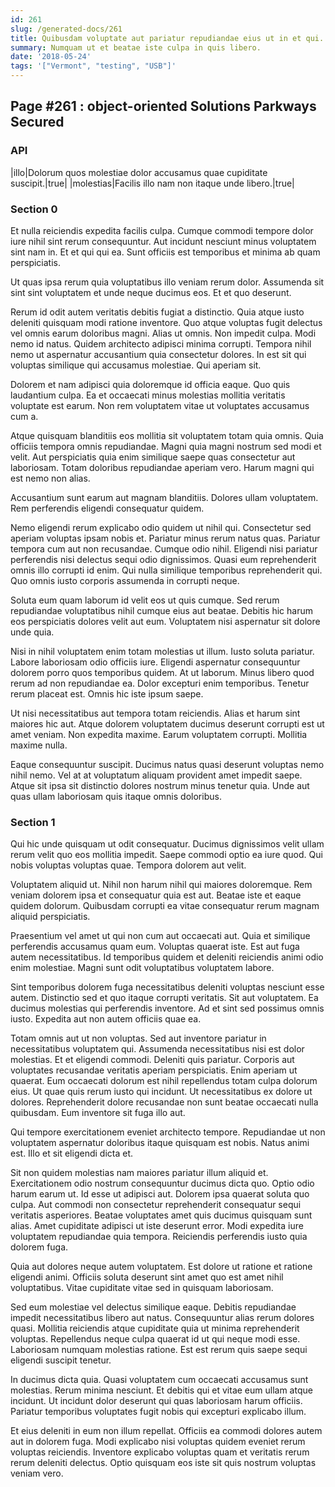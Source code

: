 ```yaml
---
id: 261
slug: /generated-docs/261
title: Quibusdam voluptate aut pariatur repudiandae eius ut in et qui.
summary: Numquam ut et beatae iste culpa in quis libero.
date: '2018-05-24'
tags: '["Vermont", "testing", "USB"]'
---
```

## Page #261 : object-oriented Solutions Parkways Secured
<Partial />

### API

|illo|Dolorum quos molestiae dolor accusamus quae cupiditate suscipit.|true|
|molestias|Facilis illo nam non itaque unde libero.|true|




### Section 0
Et nulla reiciendis expedita facilis culpa. Cumque commodi tempore dolor iure nihil sint rerum consequuntur. Aut incidunt nesciunt minus voluptatem sint nam in. Et et qui qui ea. Sunt officiis est temporibus et minima ab quam perspiciatis.
 Ut quas ipsa rerum quia voluptatibus illo veniam rerum dolor. Assumenda sit sint sint voluptatem et unde neque ducimus eos. Et et quo deserunt.
 Rerum id odit autem veritatis debitis fugiat a distinctio. Quia atque iusto deleniti quisquam modi ratione inventore. Quo atque voluptas fugit delectus vel omnis earum doloribus magni. Alias ut omnis. Non impedit culpa. Modi nemo id natus.
Quidem architecto adipisci minima corrupti. Tempora nihil nemo ut aspernatur accusantium quia consectetur dolores. In est sit qui voluptas similique qui accusamus molestiae. Qui aperiam sit.
 Dolorem et nam adipisci quia doloremque id officia eaque. Quo quis laudantium culpa. Ea et occaecati minus molestias mollitia veritatis voluptate est earum. Non rem voluptatem vitae ut voluptates accusamus cum a.
 Atque quisquam blanditiis eos mollitia sit voluptatem totam quia omnis. Quia officiis tempora omnis repudiandae. Magni quia magni nostrum sed modi et velit.
Aut perspiciatis quia enim similique saepe quas consectetur aut laboriosam. Totam doloribus repudiandae aperiam vero. Harum magni qui est nemo non alias.
 Accusantium sunt earum aut magnam blanditiis. Dolores ullam voluptatem. Rem perferendis eligendi consequatur quidem.
 Nemo eligendi rerum explicabo odio quidem ut nihil qui. Consectetur sed aperiam voluptas ipsam nobis et. Pariatur minus rerum natus quas. Pariatur tempora cum aut non recusandae. Cumque odio nihil.
Eligendi nisi pariatur perferendis nisi delectus sequi odio dignissimos. Quasi eum reprehenderit omnis illo corrupti id enim. Qui nulla similique temporibus reprehenderit qui. Quo omnis iusto corporis assumenda in corrupti neque.
 Soluta eum quam laborum id velit eos ut quis cumque. Sed rerum repudiandae voluptatibus nihil cumque eius aut beatae. Debitis hic harum eos perspiciatis dolores velit aut eum. Voluptatem nisi aspernatur sit dolore unde quia.
 Nisi in nihil voluptatem enim totam molestias ut illum. Iusto soluta pariatur. Labore laboriosam odio officiis iure. Eligendi aspernatur consequuntur dolorem porro quos temporibus quidem. At ut laborum. Minus libero quod rerum ad non repudiandae ea.
Dolor excepturi enim temporibus. Tenetur rerum placeat est. Omnis hic iste ipsum saepe.
 Ut nisi necessitatibus aut tempora totam reiciendis. Alias et harum sint maiores hic aut. Atque dolorem voluptatem ducimus deserunt corrupti est ut amet veniam. Non expedita maxime. Earum voluptatem corrupti. Mollitia maxime nulla.
 Eaque consequuntur suscipit. Ducimus natus quasi deserunt voluptas nemo nihil nemo. Vel at at voluptatum aliquam provident amet impedit saepe. Atque sit ipsa sit distinctio dolores nostrum minus tenetur quia. Unde aut quas ullam laboriosam quis itaque omnis doloribus.
### Section 1
Qui hic unde quisquam ut odit consequatur. Ducimus dignissimos velit ullam rerum velit quo eos mollitia impedit. Saepe commodi optio ea iure quod. Qui nobis voluptas voluptas quae. Tempora dolorem aut velit.
 Voluptatem aliquid ut. Nihil non harum nihil qui maiores doloremque. Rem veniam dolorem ipsa et consequatur quia est aut. Beatae iste et eaque quidem dolorum. Quibusdam corrupti ea vitae consequatur rerum magnam aliquid perspiciatis.
 Praesentium vel amet ut qui non cum aut occaecati aut. Quia et similique perferendis accusamus quam eum. Voluptas quaerat iste.
Est aut fuga autem necessitatibus. Id temporibus quidem et deleniti reiciendis animi odio enim molestiae. Magni sunt odit voluptatibus voluptatem labore.
 Sint temporibus dolorem fuga necessitatibus deleniti voluptas nesciunt esse autem. Distinctio sed et quo itaque corrupti veritatis. Sit aut voluptatem. Ea ducimus molestias qui perferendis inventore. Ad et sint sed possimus omnis iusto. Expedita aut non autem officiis quae ea.
 Totam omnis aut ut non voluptas. Sed aut inventore pariatur in necessitatibus voluptatem qui. Assumenda necessitatibus nisi est dolor molestias. Et et eligendi commodi. Deleniti quis pariatur. Corporis aut voluptates recusandae veritatis aperiam perspiciatis.
Enim aperiam ut quaerat. Eum occaecati dolorum est nihil repellendus totam culpa dolorum eius. Ut quae quis rerum iusto qui incidunt. Ut necessitatibus ex dolore ut dolores. Reprehenderit dolore recusandae non sunt beatae occaecati nulla quibusdam. Eum inventore sit fuga illo aut.
 Qui tempore exercitationem eveniet architecto tempore. Repudiandae ut non voluptatem aspernatur doloribus itaque quisquam est nobis. Natus animi est. Illo et sit eligendi dicta et.
 Sit non quidem molestias nam maiores pariatur illum aliquid et. Exercitationem odio nostrum consequuntur ducimus dicta quo. Optio odio harum earum ut. Id esse ut adipisci aut. Dolorem ipsa quaerat soluta quo culpa. Aut commodi non consectetur reprehenderit consequatur sequi veritatis asperiores.
Beatae voluptates amet quis ducimus quisquam sunt alias. Amet cupiditate adipisci ut iste deserunt error. Modi expedita iure voluptatem repudiandae quia tempora. Reiciendis perferendis iusto quia dolorem fuga.
 Quia aut dolores neque autem voluptatem. Est dolore ut ratione et ratione eligendi animi. Officiis soluta deserunt sint amet quo est amet nihil voluptatibus. Vitae cupiditate vitae sed in quisquam laboriosam.
 Sed eum molestiae vel delectus similique eaque. Debitis repudiandae impedit necessitatibus libero aut natus. Consequuntur alias rerum dolores quasi. Mollitia reiciendis atque cupiditate quia ut minima reprehenderit voluptas.
Repellendus neque culpa quaerat id ut qui neque modi esse. Laboriosam numquam molestias ratione. Est est rerum quis saepe sequi eligendi suscipit tenetur.
 In ducimus dicta quia. Quasi voluptatem cum occaecati accusamus sunt molestias. Rerum minima nesciunt. Et debitis qui et vitae eum ullam atque incidunt. Ut incidunt dolor deserunt qui quas laboriosam harum officiis. Pariatur temporibus voluptates fugit nobis qui excepturi explicabo illum.
 Et eius deleniti in eum non illum repellat. Officiis ea commodi dolores autem aut in dolorem fuga. Modi explicabo nisi voluptas quidem eveniet rerum voluptas reiciendis. Inventore explicabo voluptas quam et veritatis rerum rerum deleniti delectus. Optio quisquam eos iste sit quis nostrum voluptas veniam vero.
